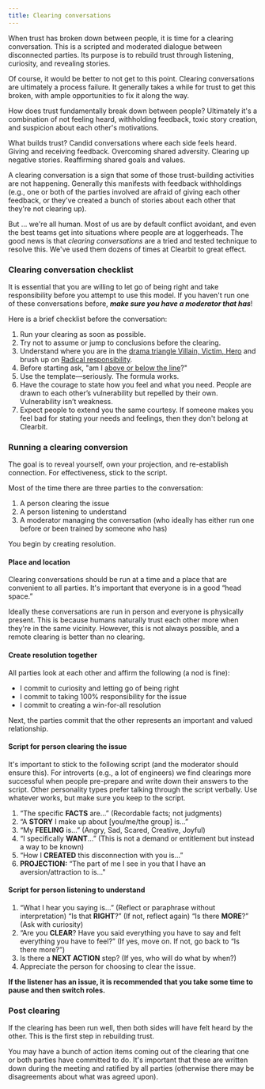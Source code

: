 ```yaml
---
title: Clearing conversations
---
```


When trust has broken down between people, it is time for a clearing conversation. This is a scripted and moderated dialogue between disconnected parties. Its purpose is to rebuild trust through listening, curiosity, and revealing stories.

Of course, it would be better to not get to this point. Clearing conversations are ultimately a process failure. It generally takes a while for trust to get this broken, with ample opportunities to fix it along the way.

How does trust fundamentally break down between people? Ultimately it's a combination of not feeling heard, withholding feedback, toxic story creation, and suspicion about each other's motivations.

What builds trust? Candid conversations where each side feels heard. Giving and receiving feedback. Overcoming shared adversity. Clearing up negative stories. Reaffirming shared goals and values.

A clearing conversation is a sign that some of those trust-building activities are not happening. Generally this manifests with feedback withholdings (e.g., one or both of the parties involved are afraid of giving each other feedback, or they've created a bunch of stories about each other that they're not clearing up).

But ... we're all human. Most of us are by default conflict avoidant, and even the best teams get into situations where people are at loggerheads. The good news is that *clearing conversations* are a tried and tested technique to resolve this. We've used them dozens of times at Clearbit to great effect.

### Clearing conversation checklist

It is essential that you are willing to let go of being right and take responsibility before you attempt to use this model. If you haven't run one of these conversations before, ***make sure you have a moderator that has***!

Here is a brief checklist before the conversation:

1. Run your clearing as soon as possible.
2. Try not to assume or jump to conclusions before the clearing.
3. Understand where you are in the [drama triangle Villain, Victim, Hero](https://www.youtube.com/watch?v=E_XSeUYa0-8) and brush up on [Radical responsibility](/managing-yourself/radical-responsibility).
4. Before starting ask, "am I [above or below the line](https://www.youtube.com/watch?v=fLqzYDZAqCI)?"
5. Use the template—seriously. The formula works.
6. Have the courage to state how you feel and what you need. People are drawn to each other’s vulnerability but repelled by their own. Vulnerability isn’t weakness.
7. Expect people to extend you the same courtesy. If someone makes you feel bad for stating your needs and feelings, then they don't belong at Clearbit.

### Running a clearing conversion

The goal is to reveal yourself, own your projection, and re-establish connection. For effectiveness, stick to the script.

Most of the time there are three parties to the conversation:

1. A person clearing the issue
2. A person listening to understand
3. A moderator managing the conversation (who ideally has either run one before or been trained by someone who has)

You begin by creating resolution.

#### Place and location

Clearing conversations should be run at a time and a place that are convenient to all parties. It's important that everyone is in a good “head space.”

Ideally these conversations are run in person and everyone is physically present. This is because humans naturally trust each other more when they're in the same vicinity. However, this is not always possible, and a remote clearing is better than no clearing.

#### Create resolution together

All parties look at each other and affirm the following (a nod is fine):

- I commit to curiosity and letting go of being right
- I commit to taking 100% responsibility for the issue
- I commit to creating a win-for-all resolution

Next, the parties commit that the other represents an important and valued relationship.

#### Script for person clearing the issue

It's important to stick to the following script (and the moderator should ensure this). For introverts (e.g., a lot of engineers) we find clearings more successful when people pre-prepare and write down their answers to the script. Other personality types prefer talking through the script verbally. Use whatever works, but make sure you keep to the script.

1. “The specific **FACTS** are...” (Recordable facts; not judgments)
2. “A **STORY** I make up about [you/me/the group] is...”
3. “My **FEELING** is...” (Angry, Sad, Scared, Creative, Joyful)
4. “I specifically **WANT**...” (This is not a demand or entitlement but instead a way to be known)
5. “How I **CREATED** this disconnection with you is...”
6. **PROJECTION:** “The part of me I see in you that I have an aversion/attraction to is..."

#### Script for person listening to understand

1. “What I hear you saying is...” (Reflect or paraphrase without interpretation)
“Is that **RIGHT**?” (If not, reflect again)
“Is there **MORE**?” (Ask with curiosity)
2. “Are you **CLEAR**? Have you said everything you have to say and felt everything you have to feel?” (If yes, move on. If not, go back to “Is there more?”)
3. Is there a **NEXT ACTION** step? (If yes, who will do what by when?)
4. Appreciate the person for choosing to clear the issue.

**If the listener has an issue, it is recommended that you take some time to pause and then switch roles.**

### Post clearing

If the clearing has been run well, then both sides will have felt heard by the other. This is the first step in rebuilding trust.

You may have a bunch of action items coming out of the clearing that one or both parties have committed to do. It's important that these are written down during the meeting and ratified by all parties (otherwise there may be disagreements about what was agreed upon).
